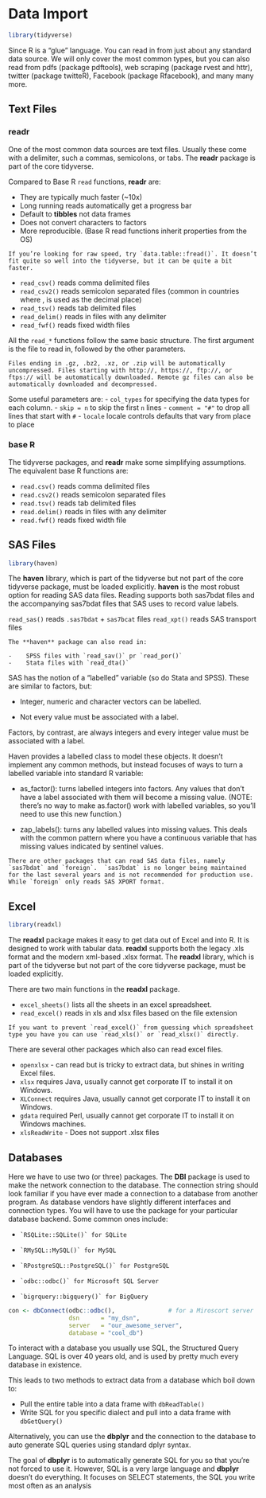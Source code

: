# Data Import

```r
library(tidyverse)
```

Since R is a "glue" language.  You can read in from just about any standard data source.  We will only cover the most common types, but you can also read from pdfs (package pdftools), web scraping (package rvest and httr), twitter (package twitteR), Facebook (package Rfacebook), and many many more.

## Text Files

### readr
One of the most common data sources are text files.  Usually these come with a delimiter, such a commas, semicolons, or tabs.  The **readr** package is part of the core tidyverse.

Compared to Base R `read` functions, **readr** are:

-    They are typically much faster (~10x)
-    Long running reads automatically get a progress bar
-    Default to **tibbles** not data frames
-    Does not convert characters to factors
-    More reproducible. (Base R read functions inherit properties from the OS)

```block2
If you’re looking for raw speed, try `data.table::fread()`. It doesn’t fit quite so well into the tidyverse, but it can be quite a bit faster.
```

-    `read_csv()` reads comma delimited files
-    `read_csv2()` reads semicolon separated files (common in countries where , is used as the decimal place)
-    `read_tsv()` reads tab delimited files
-    `read_delim()` reads in files with any delimiter
-    `read_fwf()` reads fixed width files

All the `read_*` functions follow the same basic structure.  The first argument is the file to read in, followed by the other parameters.  

```block
Files ending in .gz, .bz2, .xz, or .zip will be automatically uncompressed. Files starting with http://, https://, ftp://, or ftps:// will be automatically downloaded. Remote gz files can also be automatically downloaded and decompressed.
```

Some useful parameters are:
-   `col_types` for specifying the data types for each column.
-   `skip = n`  to skip the first `n` lines
-   `comment = "#"` to drop all lines that start with `#`
-   `locale` locale controls defaults that vary from place to place 


### base R

The tidyverse packages, and **readr** make some simplifying assumptions.  The equivalent base R functions are:

-    `read.csv()` reads comma delimited files
-    `read.csv2()` reads semicolon separated files
-    `read.tsv()` reads tab delimited files
-    `read.delim()` reads in files with any delimiter
-    `read.fwf()` reads fixed width file

## SAS Files

```r
library(haven)
```

The **haven** library, which is part of the tidyverse but not part of the core tidyverse package, must be loaded explicitly.  **haven** is the most robust option for reading SAS data files. Reading supports both sas7bdat files and the accompanying sas7bdat files that SAS uses to record value labels.

`read_sas()` reads `.sas7bdat` + `sas7bcat` files
`read_xpt()` reads SAS transport files

```block
The **haven** package can also read in:

-    SPSS files with `read_sav()` pr `read_por()` 
-    Stata files with `read_dta()`
```

SAS has the notion of a “labelled” variable (so do Stata and SPSS). These are similar to factors, but:

-    Integer, numeric and character vectors can be labelled.

-    Not every value must be associated with a label.

Factors, by contrast, are always integers and every integer value must be associated with a label.

Haven provides a labelled class to model these objects. It doesn’t implement any common methods, but instead focuses of ways to turn a labelled variable into standard R variable:

-    as_factor(): turns labelled integers into factors. Any values that don’t have a label associated with them will become a missing value. (NOTE: there’s no way to make as.factor() work with labelled variables, so you’ll need to use this new function.)

-    zap_labels(): turns any labelled values into missing values. This deals with the common pattern where you have a continuous variable that has missing values indicated by sentinel values.

```block2
There are other packages that can read SAS data files, namely `sas7bdat` and `foreign`.  `sas7bdat` is no longer being maintained for the last several years and is not recommended for production use. While `foreign` only reads SAS XPORT format.
```


## Excel

```r
library(readxl)
```

The **readxl** package makes it easy to get data out of Excel and into R. It is designed to work with tabular data. **readxl** supports both the legacy .xls format and the modern xml-based .xlsx format. The **readxl** library, which is part of the tidyverse but not part of the core tidyverse package, must be loaded explicitly. 

There are two main functions in the **readxl** package.

-    `excel_sheets()` lists all the sheets in an excel spreadsheet.
-    ` read_excel()` reads in xls and xlsx files based on the file extension


```block
If you want to prevent `read_excel()` from guessing which spreadsheet type you have you can use `read_xls()` or `read_xlsx()` directly.
```

There are several other packages which also can read excel files.

-   `openxlsx` - can read but is tricky to extract data, but shines in writing Excel files.
-   `xlsx` requires Java, usually cannot get corporate IT to install it on Windows.
-   `XLConnect` requires Java, usually cannot get corporate IT to install it on Windows.
-   `gdata` required Perl, usually cannot get corporate IT to install it on Windows machines.
-   `xlsReadWrite` - Does not support .xlsx files


## Databases

Here we have to use two (or three) packages.  The **DBI** package is used to make the network connection to the database.  The connection string should look familiar if you have ever made a connection to a database from another program.  As database vendors have slightly different interfaces and connection types.  You will have to use the package for your particular database backend.  Some common ones include:

-     `RSQLite::SQLite()` for SQLite
-     `RMySQL::MySQL()` for MySQL
-     `RPostgreSQL::PostgreSQL()` for PostgreSQL
-     `odbc::odbc()` for Microsoft SQL Server
-     `bigrquery::bigquery()` for BigQuery

```r
con <- dbConnect(odbc::odbc(),               # for a Miroscort server
                 dsn      = "my_dsn", 
                 server   = "our_awesome_server",
                 database = "cool_db")
```

To interact with a database you usually use SQL, the Structured Query Language. SQL is over 40 years old, and is used by pretty much every database in existence. 

This leads to two methods to extract data from a database which boil down to:

-    Pull the entire table into a data frame with `dbReadTable()`
-    Write SQL for you specific dialect and pull into a data frame with `dbGetQuery()`

Alternatively, you can use the **dbplyr** and the connection to the database to auto generate SQL queries using standard dplyr syntax.

The goal of **dbplyr** is to automatically generate SQL for you so that you’re not forced to use it. However, SQL is a very large language and **dbplyr** doesn’t do everything. It focuses on SELECT statements, the SQL you write most often as an analysis


